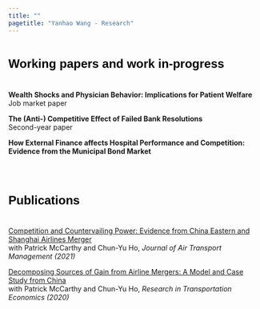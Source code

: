 ```yaml
---
title: ""
pagetitle: "Yanhao Wang - Research"
---
```


<link rel="stylesheet" href="style.css" type="text/css">


### <span style="color:Black;font-family:'Arial';font-size:18pt;font-weight:bold;line-height:3em">Working papers and work in-progress<span>

**Wealth Shocks and Physician Behavior: Implications for Patient Welfare**<br>
Job market paper

**The (Anti-) Competitive Effect of Failed Bank Resolutions**<br> 
Second-year paper

**How External Finance affects Hospital Performance and Competition: Evidence from the Municipal Bond Market**<br>


<!-- **The Value of Group Purchasing: Evidence from the U.S. Hospital Industry**, with Haizhen Lin, submitted.

**Not In My Backyard: Strategic Deterrence and Firm Positioning Amid Entry Dynamics**, with Joanna Li and Eric Zhao, submitted. -->
    
<br>

### <span style="color:Black;font-family:'Arial';font-size:18pt;font-weight:bold;line-height:3em">Publications<span>


[Competition and Countervailing Power: Evidence from China Eastern and Shanghai Airlines Merger](https://www.sciencedirect.com/science/article/abs/pii/S096969972030572X)<br>
with Patrick McCarthy and Chun-Yu Ho, *Journal of Air Transport Management (2021)*

[Decomposing Sources of Gain from Airline Mergers: A Model and Case Study from China](https://www.sciencedirect.com/science/article/abs/pii/S0739885920301943)<br>
with Patrick McCarthy and Chun-Yu Ho, *Research in Transportation Economics (2020)* 

<!-- 
<br>

### <span style="color:Black">Other work<span>

[Government-Firm Collusion, Environmental Regulation and Firm's Total Factor Productivity](files/papers/ER_TFP_2017.pdf)<br>
*Economic Theory and Business Management (2017)* , in Chinese.

**Banking Market Development and Consumption Risk Sharing: Evidence from China.**<br>
with Chun-Yu Ho, Dan Li and Peng Wang, *2017*.<br> 

-->

<!-- *For more writings and presentations, see my CV [here](files/CV_YanhaoWang_May2019.pdf).* -->